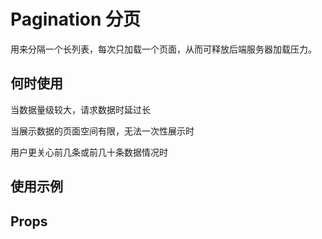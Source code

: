 # Pagination 分页

用来分隔一个长列表，每次只加载一个页面，从而可释放后端服务器加载压力。

## 何时使用

当数据量级较大，请求数据时延过长

当展示数据的页面空间有限，无法一次性展示时

用户更关心前几条或前几十条数据情况时

## 使用示例

<!-- Inject Stories -->

## Props

<!-- Inject Props -->

